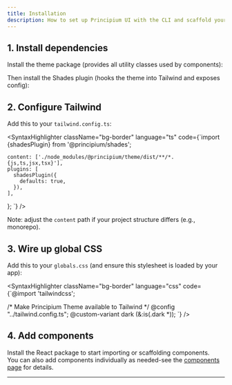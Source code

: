 ```yaml
---
title: Installation
description: How to set up Principium UI with the CLI and scaffold your own components.
---
```


## 1. Install dependencies

Install the theme package (provides all utility classes used by components):

<PackageManagers packageName="theme" />

Then install the Shades plugin (hooks the theme into Tailwind and exposes config):

<PackageManagers packageName="shades" />

## 2. Configure Tailwind

Add this to your `tailwind.config.ts`:

<SyntaxHighlighter className="bg-border" language="ts" code={`import {shadesPlugin} from '@principium/shades';

    content: ['./node_modules/@principium/theme/dist/**/*.{js,ts,jsx,tsx}'],
    plugins: [
      shadesPlugin({
        defaults: true,
      }),
    ],
};
`} />

Note: adjust the `content` path if your project structure differs (e.g., monorepo).

## 3. Wire up global CSS

Add this to your `globals.css` (and ensure this stylesheet is loaded by your app):

<SyntaxHighlighter className="bg-border" language="css" code={`@import 'tailwindcss';

/* Make Principium Theme available to Tailwind */
@config "../tailwind.config.ts";
@custom-variant dark (&:is(.dark \*));
`} />

## 4. Add components

Install the React package to start importing or scaffolding components.  
You can also add components individually as needed-see the [components page](/docs/guide/components) for details.

<PackageManagers packageName="react" />

---
